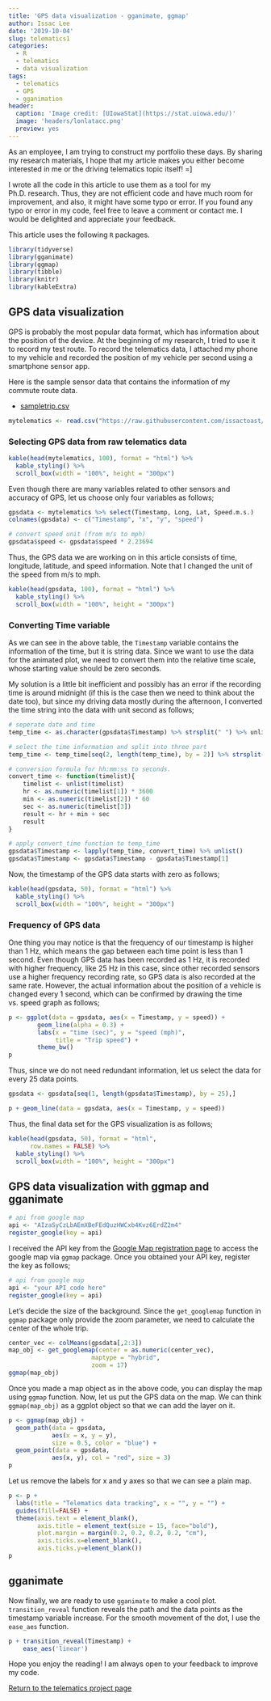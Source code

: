 ```yaml
---
title: 'GPS data visualization - gganimate, ggmap'
author: Issac Lee
date: '2019-10-04'
slug: telematics1
categories:
  - R
  - telematics
  - data visualization
tags:
  - telematics
  - GPS
  - gganimation
header:
  caption: 'Image credit: [UIowaStat](https://stat.uiowa.edu/)'
  image: 'headers/lonlatacc.png'
  preview: yes
---
```


As an employee, I am trying to construct my portfolio these days. By sharing my research materials, I hope that my article makes you either become interested in me or the driving telematics topic itself! =]

I wrote all the code in this article to use them as a tool for my Ph.D. research. Thus, they are not efficient code and have much room for improvement, and also, it might have some typo or error. If you found any typo or error in my code, feel free to leave a comment or contact me. I would be delighted and appreciate your feedback.

This article uses the following `R` packages.

```r
library(tidyverse)
library(gganimate)
library(ggmap)
library(tibble)
library(knitr)
library(kableExtra)
```

## GPS data visualization

GPS is probably the most popular data format, which has information about the position of the device. At the beginning of my research, I tried to use it to record my test route. To record the telematics data, I attached my phone to my vehicle and recorded the position of my vehicle per second using a smartphone sensor app.

Here is the sample sensor data that contains the information of my commute route data.

- [sampletrip.csv](https://raw.githubusercontent.com/issactoast/EnBlog/master/static/files/telematics/sampletrip.csv)

```r
mytelematics <- read.csv("https://raw.githubusercontent.com/issactoast/EnBlog/master/static/files/telematics/sampletrip.csv", header = TRUE, fill = TRUE)
```

### Selecting GPS data from raw telematics data

```r
kable(head(mytelematics, 100), format = "html") %>% 
  kable_styling() %>% 
  scroll_box(width = "100%", height = "300px")
```

Even though there are many variables related to other sensors and accuracy of GPS, let us choose only four variables as follows;

```r
gpsdata <- mytelematics %>% select(Timestamp, Long, Lat, Speed.m.s.)
colnames(gpsdata) <- c("Timestamp", "x", "y", "speed")

# convert speed unit (from m/s to mph)
gpsdata$speed <- gpsdata$speed * 2.23694 
```

Thus, the GPS data we are working on in this article consists of time, longitude, latitude, and speed information. Note that I changed the unit of the speed from m/s to mph.

```r
kable(head(gpsdata, 100), format = "html") %>% 
  kable_styling() %>% 
  scroll_box(width = "100%", height = "300px")
```

### Converting Time variable

As we can see in the above table, the `Timestamp` variable contains the information of the time, but it is string data. Since we want to use the data for the animated plot, we need to convert them into the relative time scale, whose starting value should be zero seconds.

My solution is a little bit inefficient and possibly has an error if the recording time is around midnight (if this is the case then we need to think about the date too), but since my driving data mostly during the afternoon, I converted the time string into the data with unit second as follows;

```r
# seperate date and time
temp_time <- as.character(gpsdata$Timestamp) %>% strsplit(" ") %>% unlist

# select the time information and split into three part
temp_time <- temp_time[seq(2, length(temp_time), by = 2)] %>% strsplit(":")

# conversion formula for hh:mm:ss to seconds. 
convert_time <- function(timelist){
    timelist <- unlist(timelist)
    hr <- as.numeric(timelist[1]) * 3600
    min <- as.numeric(timelist[2]) * 60
    sec <- as.numeric(timelist[3])
    result <- hr + min + sec
    result
}

# apply convert_time function to temp_time
gpsdata$Timestamp <- lapply(temp_time, convert_time) %>% unlist()
gpsdata$Timestamp <- gpsdata$Timestamp - gpsdata$Timestamp[1]
```

Now, the timestamp of the GPS data starts with zero as follows;

```r
kable(head(gpsdata, 50), format = "html") %>% 
  kable_styling() %>% 
  scroll_box(width = "100%", height = "300px")
```

### Frequency of GPS data

One thing you may notice is that the frequency of our timestamp is higher than 1 Hz, which means the gap between each time point is less than 1 second. Even though GPS data has been recorded as 1 Hz, it is recorded with higher frequency, like 25 Hz in this case, since other recorded sensors use a higher frequency recording rate, so GPS data is also recorded at the same rate. However, the actual information about the position of a vehicle is changed every 1 second, which can be confirmed by drawing the time vs. speed graph as follows;

```r
p <- ggplot(data = gpsdata, aes(x = Timestamp, y = speed)) +
        geom_line(alpha = 0.3) +
        labs(x = "time (sec)", y = "speed (mph)",
             title = "Trip speed") +
        theme_bw()
p
```

Thus, since we do not need redundant information, let us select the data for every 25 data points.

```r
gpsdata <- gpsdata[seq(1, length(gpsdata$Timestamp), by = 25),]
```

```r
p + geom_line(data = gpsdata, aes(x = Timestamp, y = speed))
```

Thus, the final data set for the GPS visualization is as follows;

```r
kable(head(gpsdata, 50), format = "html",
      row.names = FALSE) %>% 
  kable_styling() %>% 
  scroll_box(width = "100%", height = "300px")
```

## GPS data visualization with ggmap and gganimate

```r
# api from google map
api <- "AIzaSyCzLbAEmXBeFEdQuzHWCxb4Kvz6ErdZ2m4"
register_google(key = api)
```

I received the API key from the [Google Map registration page](https://cloud.google.com/maps-platform/#get-started) to access the google map via `ggmap` package. Once you obtained your API key, register the key as follows;

```r
# api from google map
api <- "your API code here"
register_google(key = api)
```

Let's decide the size of the background. Since the `get_googlemap` function in `ggmap` package only provide the zoom parameter, we need to calculate the center of the whole trip.

```r
center_vec <- colMeans(gpsdata[,2:3])
map_obj <- get_googlemap(center = as.numeric(center_vec),
                       maptype = "hybrid",
                       zoom = 17)
ggmap(map_obj)
```

Once you made a map object as in the above code, you can display the map using `ggmap` function. Now, let us put the GPS data on the map. We can think `ggmap(map_obj)` as a ggplot object so that we can add the layer on it.

```r
p <- ggmap(map_obj) + 
  geom_path(data = gpsdata,
            aes(x = x, y = y),
            size = 0.5, color = "blue") +
  geom_point(data = gpsdata,
            aes(x, y), col = "red", size = 3)
p
```

Let us remove the labels for x and y axes so that we can see a plain map.

```r
p <- p + 
  labs(title = "Telematics data tracking", x = "", y = "") +
  guides(fill=FALSE) +
  theme(axis.text = element_blank(),
        axis.title = element_text(size = 15, face="bold"),
        plot.margin = margin(0.2, 0.2, 0.2, 0.2, "cm"),
        axis.ticks.x=element_blank(),
        axis.ticks.y=element_blank())
p
```


## gganimate

Now finally, we are ready to use `gganimate` to make a cool plot. `transition_reveal` function reveals the path and the data points as the timestamp variable increase. For the smooth movement of the dot, I use the `ease_aes` function.

```r
p + transition_reveal(Timestamp) +
    ease_aes('linear')
```

Hope you enjoy the reading! I am always open to your feedback to improve my code.

<a href="https://theissaclee.com/project/telematicsproject/" target="_self">Return to the telematics project page</a>


